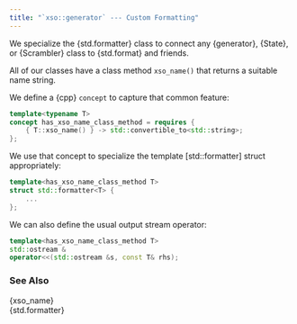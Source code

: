 ```yaml
---
title: "`xso::generator` --- Custom Formatting"
---
```


We specialize the {std.formatter} class to connect any {generator}, {State}, or {Scrambler} class to {std.format} and friends.

All of our classes have a class method `xso_name()` that returns a suitable name string.

We define a {cpp} `concept` to capture that common feature:
```cpp
template<typename T>
concept has_xso_name_class_method = requires {
    { T::xso_name() } -> std::convertible_to<std::string>;
};
```
We use that concept to specialize the template [std::formatter] struct appropriately:
```cpp
template<has_xso_name_class_method T>
struct std::formatter<T> {
    ...
};
```
We can also define the usual output stream operator:
```cpp
template<has_xso_name_class_method T>
std::ostream &
operator<<(std::ostream &s, const T& rhs);
```

### See Also
{xso_name}            \
{std.formatter}